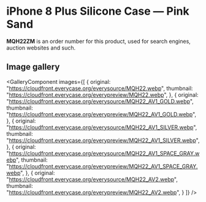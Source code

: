 
# iPhone 8 Plus Silicone Case — Pink Sand

<Callout type='info' emoji='👉🏻'>**MQH22ZM** is an order number for this product, used for search engines, auction websites and such.</Callout>

## Image gallery

<GalleryComponent
    images={[
      {
        original: "https://cloudfront.everycase.org/everysource/MQH22.webp",
        thumbnail: "https://cloudfront.everycase.org/everypreview/MQH22.webp",
      },
      {
        original: "https://cloudfront.everycase.org/everysource/MQH22_AV1_GOLD.webp",
        thumbnail: "https://cloudfront.everycase.org/everypreview/MQH22_AV1_GOLD.webp",
      },
      {
        original: "https://cloudfront.everycase.org/everysource/MQH22_AV1_SILVER.webp",
        thumbnail: "https://cloudfront.everycase.org/everypreview/MQH22_AV1_SILVER.webp",
      },
      {
        original: "https://cloudfront.everycase.org/everysource/MQH22_AV1_SPACE_GRAY.webp",
        thumbnail: "https://cloudfront.everycase.org/everypreview/MQH22_AV1_SPACE_GRAY.webp",
      },
      {
        original: "https://cloudfront.everycase.org/everysource/MQH22_AV2.webp",
        thumbnail: "https://cloudfront.everycase.org/everypreview/MQH22_AV2.webp",
      }
    ]}
  />
